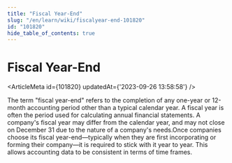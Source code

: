 ```yaml
---
title: "Fiscal Year-End"
slug: "/en/learn/wiki/fiscalyear-end-101820"
id: "101820"
hide_table_of_contents: true
---
```



# Fiscal Year-End

<ArticleMeta id={101820} updatedAt={'2023-09-26 13:58:58'} />
<div className='border-solid border-b border-t-0 my-4 border-[var(--ifm-color-gray-300)]' />

The term "fiscal year-end" refers to the completion of any one-year or 12-month accounting period other than a typical calendar year. A fiscal year is often the period used for calculating annual financial statements. A company's fiscal year may differ from the calendar year, and may not close on December 31 due to the nature of a company's needs.Once companies choose its fiscal year-end—typically when they are first incorporating or forming their company—it is required to stick with it year to year. This allows accounting data to be consistent in terms of time frames.

